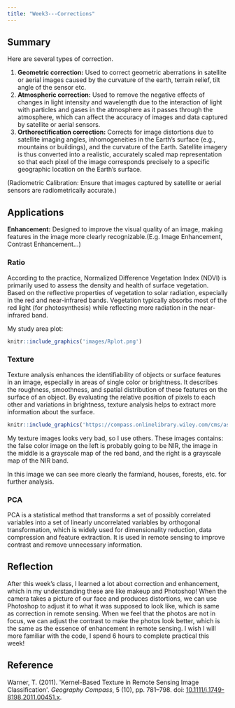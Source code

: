 ```yaml
---
title: "Week3---Corrections"
---
```


## Summary

Here are several types of correction.

1.  **Geometric correction:** Used to correct geometric aberrations in satellite or aerial images caused by the curvature of the earth, terrain relief, tilt angle of the sensor etc.
2.  **Atmospheric correction:** Used to remove the negative effects of changes in light intensity and wavelength due to the interaction of light with particles and gases in the atmosphere as it passes through the atmosphere, which can affect the accuracy of images and data captured by satellite or aerial sensors.
3.  **Orthorectification correction:** Corrects for image distortions due to satellite imaging angles, inhomogeneities in the Earth's surface (e.g., mountains or buildings), and the curvature of the Earth. Satellite imagery is thus converted into a realistic, accurately scaled map representation so that each pixel of the image corresponds precisely to a specific geographic location on the Earth's surface.

(Radiometric Calibration: Ensure that images captured by satellite or aerial sensors are radiometrically accurate.)

## Applications

**Enhancement:** Designed to improve the visual quality of an image, making features in the image more clearly recognizable.(E.g. Image Enhancement, Contrast Enhancement...)

### **Ratio**

According to the practice, Normalized Difference Vegetation Index (NDVI) is primarily used to assess the density and health of surface vegetation. Based on the reflective properties of vegetation to solar radiation, especially in the red and near-infrared bands. Vegetation typically absorbs most of the red light (for photosynthesis) while reflecting more radiation in the near-infrared band.

My study area plot:

```r

knitr::include_graphics('images/Rplot.png')
```

### **Texture**

Texture analysis enhances the identifiability of objects or surface features in an image, especially in areas of single color or brightness. It describes the roughness, smoothness, and spatial distribution of these features on the surface of an object. By evaluating the relative position of pixels to each other and variations in brightness, texture analysis helps to extract more information about the surface.

```r

knitr::include_graphics('https://compass.onlinelibrary.wiley.com/cms/asset/168f2d3f-d5e0-43bb-a452-3eb6c5260b68/gec3_451_f4.gif')
```

My texture images looks very bad, so I use others. These images contains: the false color image on the left is probably going to be NIR, the image in the middle is a grayscale map of the red band, and the right is a grayscale map of the NIR band.

In this image we can see more clearly the farmland, houses, forests, etc. for further analysis.

### **PCA**

PCA is a statistical method that transforms a set of possibly correlated variables into a set of linearly uncorrelated variables by orthogonal transformation, which is widely used for dimensionality reduction, data compression and feature extraction. It is used in remote sensing to improve contrast and remove unnecessary information.

## Reflection

After this week's class, I learned a lot about correction and enhancement, which in my understanding these are like makeup and Photoshop! When the camera takes a picture of our face and produces distortions, we can use Photoshop to adjust it to what it was supposed to look like, which is same as correction in remote sensing. When we feel that the photos are not in focus, we can adjust the contrast to make the photos look better, which is the same as the essence of enhancement in remote sensing. I wish I will more familiar with the code, I spend 6 hours to complete practical this week!

## Reference

Warner, T. (2011). \'Kernel-Based Texture in Remote Sensing Image Classification\'. *Geography Compass*, 5 (10), pp. 781--798. doi: [10.1111/j.1749-8198.2011.00451.x](https://doi.org/10.1111/j.1749-8198.2011.00451.x).
